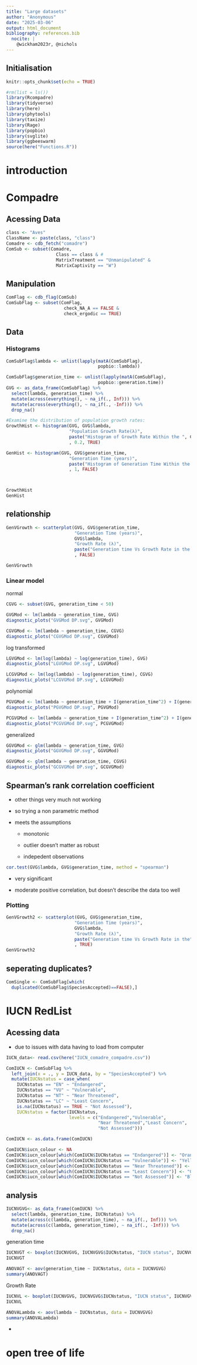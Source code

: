 ```yaml
---
title: "Large datasets"
author: "Anonymous"
date: "2025-03-06"
output: html_document
bibliography: references.bib
  nocite: |
    @wickham2023r, @nichols
---
```


## Initialisation

```r
knitr::opts_chunk$set(echo = TRUE)
```

```r
#rm(list = ls())
library(Rcompadre)
library(tidyverse)
library(here)
library(phytools)
library(taxize)
library(Rage)
library(popbio)
library(svglite)
library(ggbeeswarm)
source(here("Functions.R"))
```

# introduction

# Compadre

## Acessing Data

```r
class <- "Aves"
ClassName <- paste(class, "class")
Comadre <- cdb_fetch("comadre")
ComSub <- subset(Comadre,
                   Class == class & #
                   MatrixTreatment == "Unmanipulated" &
                   MatrixCaptivity == "W")
```

## Manipulation

```r
ComFlag <- cdb_flag(ComSub)
ComSubFlag <- subset(ComFlag,
                      check_NA_A == FALSE &
                      check_ergodic == TRUE)
```

## Data

### Histograms

```r
ComSubFlag$lambda <- unlist(lapply(matA(ComSubFlag), 
                                   popbio::lambda))

ComSubFlag$generation_time <- unlist(lapply(matA(ComSubFlag), 
                                   popbio::generation.time))
GVG <- as_data_frame(ComSubFlag) %>%
  select(lambda, generation_time) %>% 
  mutate(across(everything(), ~ na_if(., Inf))) %>% 
  mutate(across(everything(), ~ na_if(., -Inf))) %>%
  drop_na()

#Examine the distribution of population growth rates:
GrowthHist <- histogram(GVG, GVG$lambda,
                        "Population Growth Rate(λ)", 
                        paste("Histogram of Growth Rate Within the ", ClassName)
                        , 0.2, TRUE)

GenHist <- histogram(GVG, GVG$generation_time,
                        "Generation Time (years)", 
                        paste("Histogram of Generation Time Within the ", ClassName)
                        , 1, FALSE)



GrowthHist
GenHist
```

## relationship

```r
GenVGrowth <- scatterplot(GVG, GVG$generation_time, 
                          "Generation Time (years)", 
                          GVG$lambda,
                          "Growth Rate (λ)", 
                          paste("Generation time Vs Growth Rate in the ", ClassName)
                          , FALSE)

GenVGrowth
```

### Linear model

normal

```r
CGVG <- subset(GVG, generation_time < 50)

GVGMod <- lm(lambda ~ generation_time, GVG)
diagnostic_plots("GVGMod DP.svg", GVGMod)

CGVGMod <- lm(lambda ~ generation_time, CGVG)
diagnostic_plots("CGVGMod DP.svg", CGVGMod)
```

log transformed

```r
LGVGMod <- lm(log(lambda) ~ log(generation_time), GVG)
diagnostic_plots("LGVGMod DP.svg", LGVGMod)

LCGVGMod <- lm(log(lambda) ~ log(generation_time), CGVG)
diagnostic_plots("LCGVGMod DP.svg", LCGVGMod)
```

polynomial

```r
PGVGMod <- lm(lambda ~ generation_time + I(generation_time^2) + I(generation_time^3), GVG)
diagnostic_plots("PGVGMod DP.svg", PGVGMod)

PCGVGMod <- lm(lambda ~ generation_time + I(generation_time^2) + I(generation_time^3), CGVG)
diagnostic_plots("PCGVGMod DP.svg", PCGVGMod)
```

generalized

```r
GGVGMod <- glm(lambda ~ generation_time, GVG)
diagnostic_plots("GGVGMod DP.svg", GGVGMod)

GGVGMod <- glm(lambda ~ generation_time, CGVG)
diagnostic_plots("GCGVGMod DP.svg", GCGVGMod)
```

## Spearman's rank correlation coefficient

-   other things very much not working

-   so trying a non parametric method

-   meets the assumptions

    -   monotonic

    -   outlier doesn't matter as robust

    -   indepedent observations

```r
cor.test(GVG$lambda, GVG$generation_time, method = "spearman")
```

-   very significant

-   moderate positive correlation, but doesn't describe the data too well

### Plotting

```r
GenVGrowth2 <- scatterplot(GVG, GVG$generation_time, 
                          "Generation Time (years)", 
                          GVG$lambda,
                          "Growth Rate (λ)", 
                          paste("Generation time Vs Growth Rate in the", ClassName)
                          , TRUE)
GenVGrowth2
```

## seperating duplicates?

```r
ComSingle <- ComSubFlag[which(
  duplicated(ComSubFlag$SpeciesAccepted)==FALSE),]
```

# IUCN RedList

## Acessing data

-   due to issues with data having to load from computer

```r
IUCN_data<- read.csv(here("IUCN_comadre_compadre.csv"))

ComIUCN <- ComSubFlag %>%
  left_join(x = ., y = IUCN_data, by = "SpeciesAccepted") %>% 
  mutate(IUCNstatus = case_when(
    IUCNstatus == "EN" ~ "Endangered",
    IUCNstatus == "VU" ~ "Vulnerable",
    IUCNstatus == "NT" ~ "Near Threatened",
    IUCNstatus == "LC" ~ "Least Concern",
    is.na(IUCNstatus) == TRUE ~ "Not Assessed"),
    IUCNstatus = factor(IUCNstatus, 
                        levels = c("Endangered","Vulnerable",
                                   "Near Threatened","Least Concern",
                                   "Not Assessed")))

ComIUCN <- as.data.frame(ComIUCN)

ComIUCN$iucn_colour <- NA
ComIUCN$iucn_colour[which(ComIUCN$IUCNstatus == "Endangered")] <- "Orange" 
ComIUCN$iucn_colour[which(ComIUCN$IUCNstatus == "Vulnerable")] <- "Yellow"
ComIUCN$iucn_colour[which(ComIUCN$IUCNstatus == "Near Threatened")] <- "Dark green"
ComIUCN$iucn_colour[which(ComIUCN$IUCNstatus == "Least Concern")] <- "Green"
ComIUCN$iucn_colour[which(ComIUCN$IUCNstatus == "Not Assessed")] <- "Blue"
```

## analysis

```r
IUCNVGVG<- as_data_frame(ComIUCN) %>%
  select(lambda, generation_time, IUCNstatus) %>% 
  mutate(across(c(lambda, generation_time), ~ na_if(., Inf))) %>% 
  mutate(across(c(lambda, generation_time), ~ na_if(., -Inf))) %>%
  drop_na()
```

generation time

```r

IUCNVGT <- boxplot(IUCNVGVG, IUCNVGVG$IUCNstatus, "IUCN status", IUCNVGVG$generation_time, "Generation Time (years)", "")
IUCNVGT

ANOVAGT <- aov(generation_time ~ IUCNstatus, data = IUCNVGVG)
summary(ANOVAGT)
```

Growth Rate

```r
IUCNVL <- boxplot(IUCNVGVG, IUCNVGVG$IUCNstatus, "IUCN status", IUCNVGVG$lambda, "Growth Rate (λ)", "")
IUCNVL

ANOVALambda <- aov(lambda ~ IUCNstatus, data = IUCNVGVG)
summary(ANOVALambda)
```

-   

# open tree of life
